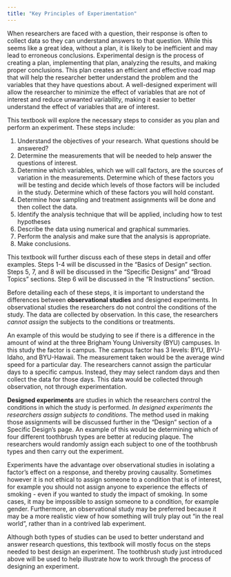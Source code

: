 ```yaml
---
title: "Key Principles of Experimentation"
---
```


When researchers are faced with a question, their response is often to collect data so they can understand answers to that question. While this seems like a great idea, without a plan, it is likely to be inefficient and may lead to erroneous conclusions. Experimental design is the process of creating a plan, implementing that plan, analyzing the results, and making proper conclusions. This plan creates an efficient and effective road map that will help the researcher better understand the problem and the variables that they have questions about. A well-designed experiment will allow the researcher to minimize the effect of variables that are not of interest and reduce unwanted variability, making it easier to better understand the effect of variables that are of interest.

This textbook will explore the necessary steps to consider as you plan and perform an experiment. These steps include:

1.  Understand the objectives of your research. What questions should be answered?\
2.  Determine the measurements that will be needed to help answer the questions of interest.
3.  Determine which variables, which we will call factors, are the sources of variation in the measurements. Determine which of these factors you will be testing and decide which levels of those factors will be included in the study. Determine which of these factors you will hold constant.
4.  Determine how sampling and treatment assignments will be done and then collect the data.
5.  Identify the analysis technique that will be applied, including how to test hypotheses
6.  Describe the data using numerical and graphical summaries.
7.  Perform the analysis and make sure that the analysis is appropriate.
8.  Make conclusions.

This textbook will further discuss each of these steps in detail and offer examples. Steps 1-4 will be discussed in the “Basics of Design” section. Steps 5, 7, and 8 will be discussed in the “Specific Designs” and “Broad Topics” sections. Step 6 will be discussed in the “R Instructions” section.

Before detailing each of these steps, it is important to understand the differences between **observational studies** and designed experiments. In observational studies the researchers do not control the conditions of the study. The data are collected by observation. In this case, the researchers *cannot* *assign* the subjects to the conditions or treatments.

An example of this would be studying to see if there is a difference in the amount of wind at the three Brigham Young University (BYU) campuses. In this study the factor is campus. The campus factor has 3 levels: BYU, BYU-Idaho, and BYU-Hawaii. The measurement taken would be the average wind speed for a particular day. The researchers cannot assign the particular days to a specific campus. Instead, they may select random days and then collect the data for those days. This data would be collected through observation, not through experimentation.

**Designed experiments** are studies in which the researchers control the conditions in which the study is performed. *In designed experiments the researchers assign subjects to conditions.* The method used in making those assignments will be discussed further in the “Design” section of a Specific Design's page. An example of this would be determining which of four different toothbrush types are better at reducing plaque. The researchers would randomly assign each subject to one of the toothbrush types and then carry out the experiment.

Experiments have the advantage over observational studies in isolating a factor's effect on a response, and thereby proving causality. Sometimes however it is not ethical to assign someone to a condition that is of interest, for example you should not assign anyone to experience the effects of smoking - even if you wanted to study the impact of smoking. In some cases, it may be impossible to assign someone to a condition, for example gender. Furthermore, an observational study may be preferred because it may be a more realistic view of how something will truly play out "in the real world", rather than in a contrived lab experiment.

Although both types of studies can be used to better understand and answer research questions, this textbook will mostly focus on the steps needed to best design an experiment. The toothbrush study just introduced above will be used to help illustrate how to work through the process of designing an experiment.
